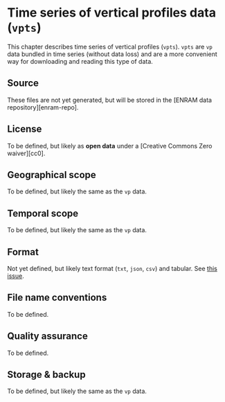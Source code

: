 # Time series of vertical profiles data (`vpts`)

This chapter describes time series of vertical profiles (`vpts`). `vpts` are `vp` data bundled in time series (without data loss) and are a more convenient way for downloading and reading this type of data.

## Source

These files are not yet generated, but will be stored in the [ENRAM data repository][enram-repo].

## License

To be defined, but likely as **open data** under a [Creative Commons Zero waiver][cc0].

## Geographical scope

To be defined, but likely the same as the `vp` data.

## Temporal scope

To be defined, but likely the same as the `vp` data.

## Format

Not yet defined, but likely text format (`txt`, `json`, `csv`) and tabular. See [this issue](https://github.com/enram/globam-dmp/issues/16).

## File name conventions

To be defined.

## Quality assurance

To be defined.

## Storage & backup

To be defined, but likely the same as the `vp` data.
